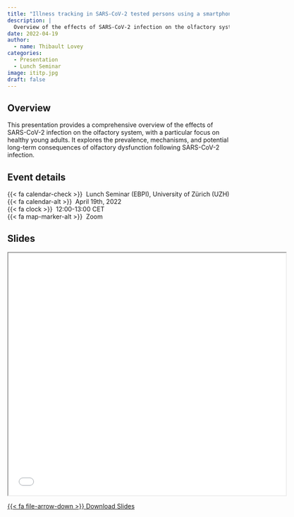 ```yaml
---
title: "Illness tracking in SARS-CoV-2 tested persons using a smartphone app: a non-interventional, prospective, cohort study"
description: |
  Overview of the effects of SARS-CoV-2 infection on the olfactory system
date: 2022-04-19
author: 
  - name: Thibault Lovey
categories:
  - Presentation
  - Lunch Seminar
image: ititp.jpg
draft: false
---
```

## Overview

This presentation provides a comprehensive overview of the effects of SARS-CoV-2 infection on the olfactory system, with a particular focus on healthy young adults. It explores the prevalence, mechanisms, and potential long-term consequences of olfactory dysfunction following SARS-CoV-2 infection.

## Event details

{{< fa calendar-check >}}&nbsp;&nbsp;Lunch Seminar (EBPI), University of Zürich (UZH)<br>
{{< fa calendar-alt >}}&nbsp;&nbsp;April 19th, 2022<br>
{{< fa clock >}}&nbsp;&nbsp;12:00-13:00 CET<br>
{{< fa map-marker-alt >}}&nbsp;&nbsp;Zoom

## Slides

<iframe class="slide-deck ar16x9" src="lunchseminar.html" title="Olfactory dysfunction after SARS-CoV-2-Infection?" width="125%" height="550"></iframe>

<p class="text-center">
  <a class="btn btn-primary btn-lg cv-download" href="lunchseminar.html" target="_blank">
    {{< fa file-arrow-down >}} Download Slides
  </a>
</p>



<!-- Keyboard shortcuts for slideshow (once you've clicked inside it): -->

<!-- - Use <kbd>←</kbd> and <kbd>→</kbd> to navigate through the slides. -->

<!-- - Use <kbd>o</kbd> for an overview of all slides. -->

<!-- - Use <kbd>h</kbd> to see a list of other shortcuts  -->

<!--   - <kbd>f</kbd> to toggle full screen not working, but the rest are fine. -->
